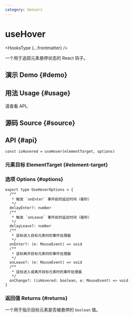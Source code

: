 ```yaml
---
category: Sensors
---
```


# useHover


<HooksType {...frontmatter} />

一个用于追踪元素悬停状态的 React 钩子。

## 演示 Demo \{#demo}


<App />

## 用法 Usage \{#usage}

请查看 API。

## 源码 Source \{#source}


<Source />

## API \{#api}

```tsx
const isHovered = useHover(elementTarget, options)
```

### 元素目标 ElementTarget \{#element-target}


<Tip type="target" />

### 选项 Options \{#options}

```tsx
export type UseHoverOptions = {
  /**
   * 触发 `onEnter` 事件前的延迟时间（毫秒）
   */
  delayEnter?: number
  /**
   * 触发 `onLeave` 事件前的延迟时间（毫秒）
   */
  delayLeave?: number
  /**
   * 鼠标进入目标元素时的事件处理器
   */
  onEnter?: (e: MouseEvent) => void
  /**
   * 鼠标离开目标元素时的事件处理器
   */
  onLeave?: (e: MouseEvent) => void
  /**
   * 鼠标进入或离开目标元素时的事件处理器
   */
  onChange?: (isHovered: boolean, e: MouseEvent) => void
}
```

### 返回值 Returns \{#returns}

一个用于指示目标元素是否被悬停的 `boolean` 值。
